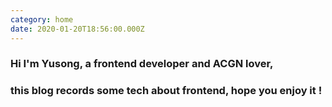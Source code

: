 ```yaml
---
category: home
date: 2020-01-20T18:56:00.000Z
---
```


### Hi I'm Yusong, a frontend developer and ACGN lover,

### this blog records some tech about frontend, hope you enjoy it !
